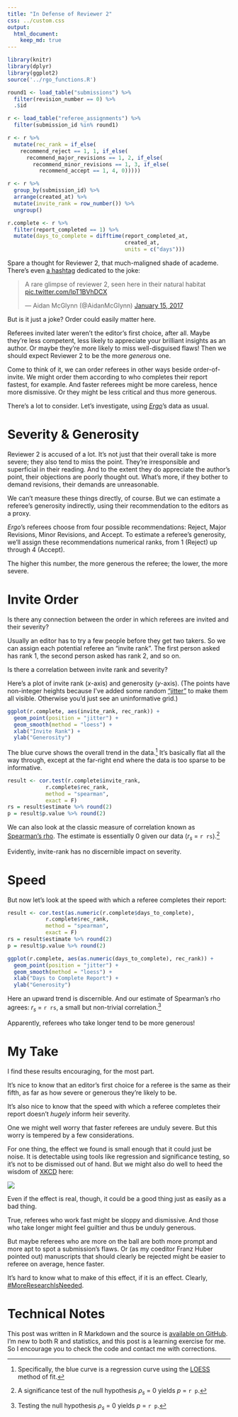 ```yaml
---
title: "In Defense of Reviewer 2"
css: ../custom.css
output:
  html_document:
    keep_md: true
---
```

  
```r
library(knitr)
library(dplyr)
library(ggplot2)
source('../rgo_functions.R')

round1 <- load_table("submissions") %>%
  filter(revision_number == 0) %>%
  .$id

r <- load_table("referee_assignments") %>%
  filter(submission_id %in% round1)

r <- r %>%
  mutate(rec_rank = if_else(
    recommend_reject == 1, 1, if_else(
      recommend_major_revisions == 1, 2, if_else(
        recommend_minor_revisions == 1, 3, if_else(
          recommend_accept == 1, 4, 0)))))

r <- r %>%
  group_by(submission_id) %>%
  arrange(created_at) %>%
  mutate(invite_rank = row_number()) %>%
  ungroup()

r.complete <- r %>% 
  filter(report_completed == 1) %>%
  mutate(days_to_complete = difftime(report_completed_at,
                                     created_at,
                                     units = c("days")))
```

Spare a thought for Reviewer 2, that much-maligned shade of academe. There's even [a hashtag](https://twitter.com/hashtag/reviewer2) dedicated to the joke:

<blockquote class="twitter-tweet tw-align-center" data-lang="en"><p lang="en" dir="ltr">A rare glimpse of reviewer 2, seen here in their natural habitat <a href="https://t.co/lpT1BVhDCX">pic.twitter.com/lpT1BVhDCX</a></p>&mdash; Aidan McGlynn (@AidanMcGlynn) <a href="https://twitter.com/AidanMcGlynn/status/820647829446283264">January 15, 2017</a></blockquote>
<script async src="http://platform.twitter.com/widgets.js" charset="utf-8"></script>

But is it just a joke? Order could easily matter here.

Referees invited later weren't the editor's first choice, after all. Maybe they're less competent, less likely to appreciate your brilliant insights as an author. Or maybe they're more likely to miss well-disguised flaws! Then we should expect Reviewer 2 to be the more *generous* one.

Come to think of it, we can order referees in other ways beside order-of-invite. We might order them according to who completes their report fastest, for example. And faster referees might be more careless, hence more dismissive. Or they might be less critical and thus more generous.

There's a lot to consider. Let's investigate, using [*Ergo*](http://www.ergophiljournal.org/)'s data as usual.


# Severity & Generosity

Reviewer 2 is accused of a lot. It's not just that their overall take is more severe; they also tend to miss the point. They're irresponsible and superficial in their reading. And to the extent they do appreciate the author's point, their objections are poorly thought out. What's more, if they bother to demand revisions, their demands are unreasonable.

We can't measure these things directly, of course. But we can estimate a referee's generosity indirectly, using their recommendation to the editors as a proxy.

*Ergo*'s referees choose from four possible recommendations: Reject, Major Revisions, Minor Revisions, and Accept. To estimate a referee's generosity, we'll assign these recommendations numerical ranks, from 1 (Reject) up through 4 (Accept).

The higher this number, the more generous the referee; the lower, the more severe.


# Invite Order

Is there any connection between the order in which referees are invited and their severity?

Usually an editor has to try a few people before they get two takers. So we can assign each potential referee an "invite rank". The first person asked has rank 1, the second person asked has rank 2, and so on.

Is there a correlation between invite rank and severity?

Here's a plot of invite rank (*x*-axis) and generosity (*y*-axis). (The points have non-integer heights because I've added some random  ["jitter"](http://r4ds.had.co.nz/data-visualisation.html#position-adjustments) to make them all visible. Otherwise you'd just see an uninformative grid.)

```r
ggplot(r.complete, aes(invite_rank, rec_rank)) +
  geom_point(position = "jitter") + 
  geom_smooth(method = "loess") +
  xlab("Invite Rank") +
  ylab("Generosity")
```

The blue curve shows the overall trend in the data.[^1] It's basically flat all the way through, except at the far-right end where the data is too sparse to be informative.

[^1]: Specifically, the blue curve is a regression curve using the [LOESS](https://en.wikipedia.org/wiki/Local_regression#Definition_of_a_LOESS_model) method of fit.

```r
result <- cor.test(r.complete$invite_rank,
            r.complete$rec_rank,
            method = "spearman",
            exact = F)
rs = result$estimate %>% round(2)
p = result$p.value %>% round(2)
```

We can also look at the classic measure of correlation known as [Spearman's rho](https://en.wikipedia.org/wiki/Spearman's_rank_correlation_coefficient). The estimate is essentially 0 given our data ($r_s$ = `r rs`).[^2]

[^2]: A significance test of the null hypothesis $\rho_s$ = 0 yields *p* = `r p`.

Evidently, invite-rank has no discernible impact on severity.


# Speed

But now let's look at the speed with which a referee completes their report:

```r
result <- cor.test(as.numeric(r.complete$days_to_complete),
            r.complete$rec_rank,
            method = "spearman",
            exact = F)
rs = result$estimate %>% round(2)
p = result$p.value %>% round(2)

ggplot(r.complete, aes(as.numeric(days_to_complete), rec_rank)) +
  geom_point(position = "jitter") + 
  geom_smooth(method = "loess") +
  xlab("Days to Complete Report") +
  ylab("Generosity")
```

Here an upward trend is discernible. And our estimate of Spearman's rho agrees: $r_s$ = `r rs`, a small but non-trivial correlation.[^3]

[^3]: Testing the null hypothesis $\rho_s$ = 0 yields *p* = `r p`.

Apparently, referees who take longer tend to be more generous!


# My Take

I find these results encouraging, for the most part.

It's nice to know that an editor's first choice for a referee is the same as their fifth, as far as how severe or generous they're likely to be.

It's also nice to know that the speed with which a referee completes their report doesn't *hugely* inform heir severity.

One we might well worry that faster referees are unduly severe. But this worry is tempered by a few considerations.

For one thing, the effect we found is small enough that it could just be noise. It is detectable using tools like regression and significance testing, so it's not to be dismissed out of hand. But we might also do well to heed the wisdom of [XKCD](https://xkcd.com/1725/) here:

![](https://imgs.xkcd.com/comics/linear_regression_2x.png)

Even if the effect is real, though, it could be a good thing just as easily as a bad thing.

True, referees who work fast might be sloppy and dismissive. And those who take longer might feel guiltier and thus be unduly generous. 

But maybe referees who are more on the ball are both more prompt and more apt to spot a submission's flaws. Or (as my coeditor Franz Huber pointed out) manuscripts that should clearly be rejected might be easier to referee on average, hence faster.

It's hard to know what to make of this effect, if it is an effect. Clearly, [#MoreResearchIsNeeded](https://twitter.com/hashtag/moreresearchisneeded).


# Technical Notes

This post was written in R Markdown and the source is [available on GitHub](https://github.com/jweisber/rgo/blob/master/reviewer%202/reviewer%202.Rmd). I'm new to both R and statistics, and this post is a learning exercise for me. So I encourage you to check the code and contact me with corrections.